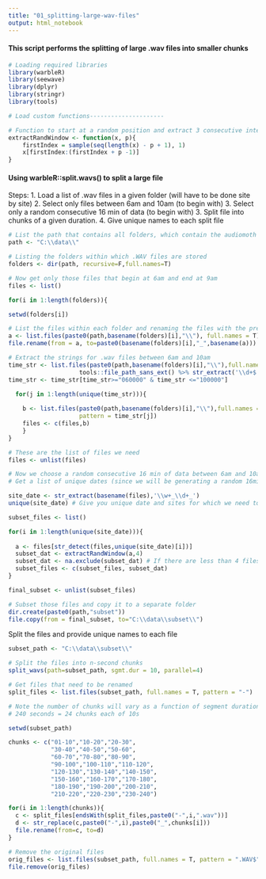 ```yaml
---
title: "01_splitting-large-wav-files"
output: html_notebook
---
```


#### This script performs the splitting of large .wav files into smaller chunks

```r
# Loading required libraries
library(warbleR)
library(seewave)
library(dplyr)
library(stringr)
library(tools)

# Load custom functions---------------------

# Function to start at a random position and extract 3 consecutive integers
extractRandWindow <- function(x, p){
    firstIndex = sample(seq(length(x) - p + 1), 1)
    x[firstIndex:(firstIndex + p -1)]
}

```

#### Using warbleR::split.wavs() to split a large file

Steps: 1. Load a list of .wav files in a given folder (will have to be done site by site)
2. Select only files between 6am and 10am (to begin with)
3. Select only a random consecutive 16 min of data (to begin with)
3. Split file into chunks of a given duration.
4. Give unique names to each split file

```r

# List the path that contains all folders, which contain the audiomoth data
path <- "C:\\data\\"

# Listing the folders within which .WAV files are stored
folders <- dir(path, recursive=F,full.names=T)

# Now get only those files that begin at 6am and end at 9am
files <- list()

for(i in 1:length(folders)){

setwd(folders[i])

# List the files within each folder and renaming the files with the prefix - SITE_ID
a <- list.files(paste0(path,basename(folders)[i],"\\"), full.names = T)
file.rename(from = a, to=paste0(basename(folders)[i],"_",basename(a)))

# Extract the strings for .wav files between 6am and 10am
time_str <- list.files(paste0(path,basename(folders)[i],"\\"),full.names = T) %>%
                    tools::file_path_sans_ext() %>% str_extract('\\d+$')
time_str <- time_str[time_str>="060000" & time_str <="100000"]

  for(j in 1:length(unique(time_str))){
    
    b <- list.files(paste0(path,basename(folders)[i],"\\"),full.names = T,
                    pattern = time_str[j])
    files <- c(files,b)
    }
}

# These are the list of files we need
files <- unlist(files)

# Now we choose a random consecutive 16 min of data between 6am and 10am
# Get a list of unique dates (since we will be generating a random 16min for every date across every site)

site_date <- str_extract(basename(files),'\\w+_\\d+_')
unique(site_date) # Give you unique date and sites for which we need to generate 16 min of data

subset_files <- list()

for(i in 1:length(unique(site_date))){
  
  a <- files[str_detect(files,unique(site_date)[i])]
  subset_dat <- extractRandWindow(a,4)
  subset_dat <- na.exclude(subset_dat) # If there are less than 4 files
  subset_files <- c(subset_files, subset_dat)
}

final_subset <- unlist(subset_files)

# Subset those files and copy it to a separate folder
dir.create(paste0(path,"subset"))
file.copy(from = final_subset, to="C:\\data\\subset\\")

```


Split the files and provide unique names to each file
```r
subset_path <- "C:\\data\\subset\\"

# Split the files into n-second chunks
split_wavs(path=subset_path, sgmt.dur = 10, parallel=4)

# Get files that need to be renamed
split_files <- list.files(subset_path, full.names = T, pattern = "-")

# Note the number of chunks will vary as a function of segment duration
# 240 seconds = 24 chunks each of 10s

setwd(subset_path)

chunks <- c("01-10","10-20","20-30",
            "30-40","40-50","50-60",
            "60-70","70-80","80-90",
            "90-100","100-110","110-120",
            "120-130","130-140","140-150",
            "150-160","160-170","170-180",
            "180-190","190-200","200-210",
            "210-220","220-230","230-240")

for(i in 1:length(chunks)){
  c <- split_files[endsWith(split_files,paste0("-",i,".wav"))]
  d <- str_replace(c,paste0("-",i),paste0("_",chunks[i]))
  file.rename(from=c, to=d)
}

# Remove the original files
orig_files <- list.files(subset_path, full.names = T, pattern = ".WAV$")
file.remove(orig_files)

```
